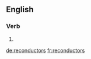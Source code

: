 ==English==

===Verb===
{{head|en}}

# {{en-third-person singular of|reconductor}}

[[de:reconductors]]
[[fr:reconductors]]